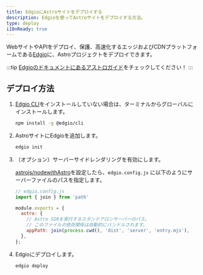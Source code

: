 ```yaml
---
title: EdgioにAstroサイトをデプロイする
description: Edgioを使ってAstroサイトをデプロイする方法。
type: deploy
i18nReady: true
---
```


WebサイトやAPIをデプロイ、保護、高速化するエッジおよびCDNプラットフォームである[Edgio](https://www.edg.io/)に、Astroプロジェクトをデプロイできます。

:::tip
[Edgioのドキュメントにあるアストロガイド](https://docs.edg.io/guides/astro)をチェックしてください！
:::

## デプロイ方法

1. [Edgio CLI](https://docs.edg.io/guides/cli)をインストールしていない場合は、ターミナルからグローバルにインストールします。

    ```bash
    npm install -g @edgio/cli
    ```

2. AstroサイトにEdgioを追加します。

    ```bash
    edgio init
    ```

3. （オプション）サーバーサイドレンダリングを有効にします。

    [astrojs/nodewithAstro](/ja/guides/integrations-guide/node/)を設定したら、`edgio.config.js` に以下のようにサーバーファイルのパスを指定します。

    ```js ins={2,5-9}
    // edgio.config.js
    import { join } from 'path'

    module.exports = {
      astro: {
        // Astro SSRを実行するスタンドアロンサーバーのパス。
        // このファイルの依存関係は自動的にバンドルされます。
        appPath: join(process.cwd(), 'dist', 'server', 'entry.mjs'),
      },
    };
    ```

4. Edgioにデプロイします。

    ```bash
    edgio deploy
    ```
